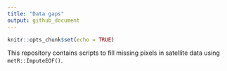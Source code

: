 ```yaml
---
title: "Data gaps"
output: github_document
---
```


```r
knitr::opts_chunk$set(echo = TRUE)
```

This repository contains scripts to fill missing pixels in satellite data using `metR::ImputeEOF()`.  




